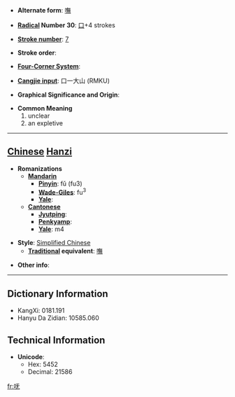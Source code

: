 * '''Alternate form''': [[嘸]]

* '''[[Wiktionary:Chinese radical index| Radical]] Number 30''': [[Wiktionary:Chinese radical index 口|口]]+4 strokes

* '''[[Wiktionary:Chinese total strokes index|Stroke number]]''': [[Wiktionary:Chinese total strokes index 7|7]]

* '''Stroke order''': 

* '''[[Wiktionary:Chinese four corner index|Four-Corner System]]''': 

* '''[[Wiktionary:Chinese Cangjie index|Cangjie input]]''': 口一大山 (RMKU)

* '''Graphical Significance and Origin''': 

* '''Common Meaning'''
*#unclear
*# an expletive


----

== [[Chinese]] [[Hanzi]] ==

* '''Romanizations'''
** '''[[Mandarin]]'''
*** '''[[Pinyin]]''': fǔ (fu3)
*** '''[[Wade-Giles]]''': fu<sup>3</sup>
*** '''[[Yale]]''': 
** '''[[Cantonese]]'''
*** '''[[Jyutping]]''':
*** '''[[Penkyamp]]''': 
*** '''[[Yale]]''': m4

* '''Style''': [[Simplified Chinese]] 
** '''[[Traditional Chinese|Traditional]] equivalent''': [[嘸]]

* '''Other info''': 

----

== Dictionary Information ==

* KangXi: 0181.191
* Hanyu Da Zidian: 10585.060

== Technical Information ==

* '''Unicode''':
** Hex: 5452
** Decimal: 21586

[[fr:呒]]